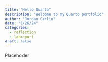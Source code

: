 ```yaml
---
title: "Hello Quarto"
description: "Welcome to my Quarto portfolio"
author: "Jordan Carlin"
date: "8/26/24"
categories:
  - reflection
  - labreport
draft: false
---
```


Placeholder

